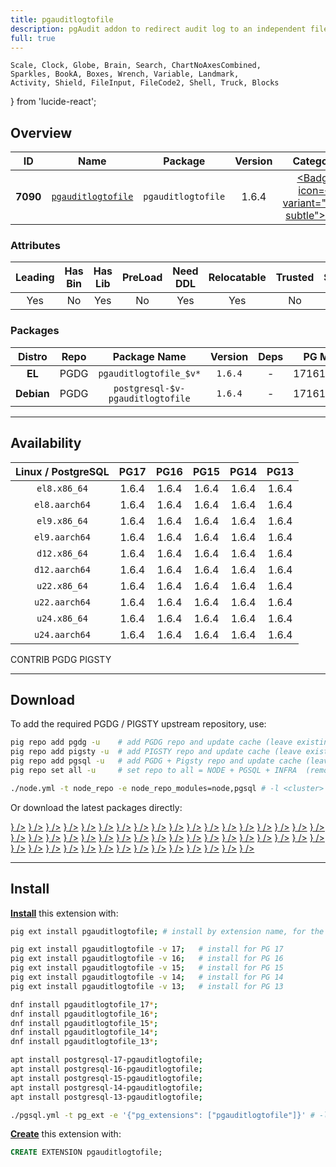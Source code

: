 ```yaml
---
title: pgauditlogtofile
description: pgAudit addon to redirect audit log to an independent file
full: true
---
```


    Scale, Clock, Globe, Brain, Search, ChartNoAxesCombined,
    Sparkles, BookA, Boxes, Wrench, Variable, Landmark,
    Activity, Shield, FileInput, FileCode2, Shell, Truck, Blocks
} from 'lucide-react';

## Overview

| <TooltipIconButton tooltip="Extension unique identifier" side="top">ID</TooltipIconButton> | <TooltipIconButton tooltip="Extension name" side="top">Name</TooltipIconButton> | <TooltipIconButton tooltip="Package name for installation" side="top">Package</TooltipIconButton> | <TooltipIconButton tooltip="Latest available extension version" side="top">Version</TooltipIconButton> | <TooltipIconButton tooltip="Extension category" side="top">Category</TooltipIconButton> | <TooltipIconButton tooltip="Open source license" side="top">License</TooltipIconButton> | <TooltipIconButton tooltip="Programming language" side="top">Lang</TooltipIconButton> |
|:--------:|:--------:|:----------:|:--------------:|:---------------------------------------:|:------------------------------------------------------:|:----:|
| **7090** | [`pgauditlogtofile`](https://github.com/fmbiete/pgauditlogtofile) | `pgauditlogtofile` | 1.6.4 | <a href="/ext/sec" className="no-underline"><Badge icon={<Shield />} variant="red-subtle">SEC</Badge></a> | <a href="/ext/list/license#postgresql" className="no-underline"><Badge icon={<Scale />} variant="blue-subtle">PostgreSQL</Badge></a> | <a href="/ext/list/lang#c"><Badge icon={<FileCode2 />} variant="blue-subtle">C</Badge></a> |

### Attributes

| <TooltipIconButton tooltip="The Primary Leading extension in the Package" side="top">Leading</TooltipIconButton> | <TooltipIconButton tooltip="Contains binary utils" side="top">Has Bin</TooltipIconButton> | <TooltipIconButton tooltip="Contains .so shared library files" side="top">Has Lib</TooltipIconButton> | <TooltipIconButton tooltip="Requires preloading via shared_preload_libraries" side="top">PreLoad</TooltipIconButton> | <TooltipIconButton tooltip="Requires CREATE EXTENSION DDL command" side="top">Need DDL</TooltipIconButton> | <TooltipIconButton tooltip="Can be installed in any schema" side="top">Relocatable</TooltipIconButton> | <TooltipIconButton tooltip="Can be created by non-superuser" side="top">Trusted</TooltipIconButton> | <TooltipIconButton tooltip="Schemas used by this extension" side="top">Schemas</TooltipIconButton> |
|:-------:|:-------:|:-------:|:-------:|:--------:|:-----------:|:-------:|:-------:|
| Yes | No | Yes | No | Yes | Yes | No | - |

### Packages

| <TooltipIconButton tooltip="Linux distribution family, EL or Debian" side="top">Distro</TooltipIconButton> | <TooltipIconButton tooltip="Package repository" side="top">Repo</TooltipIconButton> | <TooltipIconButton tooltip="The RPM/DEB Package Name Pattern (replace $v with real pg major)" side="top">Package Name</TooltipIconButton> | <TooltipIconButton tooltip="Latest package version" side="top">Version</TooltipIconButton> | <TooltipIconButton tooltip="RPM/DEB Package dependencies" side="top">Deps</TooltipIconButton> | <TooltipIconButton tooltip="Available in these PostgreSQL Major Versions" side="top">PG Major</TooltipIconButton> |
|:----------:|:--------:|:------------------------:|:-----------:|:------------:|:------------------:|
|   **EL**   | <Badge variant="blue-subtle"><span className="font-bold">PGDG</span></Badge> | `pgauditlogtofile_$v*` | `1.6.4` | - | <Badge variant="green-subtle">17</Badge><Badge variant="green-subtle">16</Badge><Badge variant="green-subtle">15</Badge><Badge variant="green-subtle">14</Badge><Badge variant="green-subtle">13</Badge> |
| **Debian** | <Badge variant="blue-subtle"><span className="font-bold">PGDG</span></Badge> | `postgresql-$v-pgauditlogtofile` | `1.6.4` | - | <Badge variant="green-subtle">17</Badge><Badge variant="green-subtle">16</Badge><Badge variant="green-subtle">15</Badge><Badge variant="green-subtle">14</Badge><Badge variant="green-subtle">13</Badge> |



------

## Availability

| <TooltipIconButton tooltip="Linux Distro Arch / PostgreSQL Major Version" side="top">Linux / PostgreSQL </TooltipIconButton> | **PG17** | **PG16** | **PG15** | **PG14** | **PG13** |
|:-----:|:-----:|:-----:|:-----:|:-----:|:-----:|
| `el8.x86_64` | <Badge variant="blue-subtle">1.6.4</Badge> | <Badge variant="blue-subtle">1.6.4</Badge> | <Badge variant="blue-subtle">1.6.4</Badge> | <Badge variant="blue-subtle">1.6.4</Badge> | <Badge variant="blue-subtle">1.6.4</Badge> |
| `el8.aarch64` | <Badge variant="blue-subtle">1.6.4</Badge> | <Badge variant="blue-subtle">1.6.4</Badge> | <Badge variant="blue-subtle">1.6.4</Badge> | <Badge variant="blue-subtle">1.6.4</Badge> | <Badge variant="blue-subtle">1.6.4</Badge> |
| `el9.x86_64` | <Badge variant="blue-subtle">1.6.4</Badge> | <Badge variant="blue-subtle">1.6.4</Badge> | <Badge variant="blue-subtle">1.6.4</Badge> | <Badge variant="blue-subtle">1.6.4</Badge> | <Badge variant="blue-subtle">1.6.4</Badge> |
| `el9.aarch64` | <Badge variant="blue-subtle">1.6.4</Badge> | <Badge variant="blue-subtle">1.6.4</Badge> | <Badge variant="blue-subtle">1.6.4</Badge> | <Badge variant="blue-subtle">1.6.4</Badge> | <Badge variant="blue-subtle">1.6.4</Badge> |
| `d12.x86_64` | <Badge variant="blue-subtle">1.6.4</Badge> | <Badge variant="blue-subtle">1.6.4</Badge> | <Badge variant="blue-subtle">1.6.4</Badge> | <Badge variant="blue-subtle">1.6.4</Badge> | <Badge variant="blue-subtle">1.6.4</Badge> |
| `d12.aarch64` | <Badge variant="blue-subtle">1.6.4</Badge> | <Badge variant="blue-subtle">1.6.4</Badge> | <Badge variant="blue-subtle">1.6.4</Badge> | <Badge variant="blue-subtle">1.6.4</Badge> | <Badge variant="blue-subtle">1.6.4</Badge> |
| `u22.x86_64` | <Badge variant="blue-subtle">1.6.4</Badge> | <Badge variant="blue-subtle">1.6.4</Badge> | <Badge variant="blue-subtle">1.6.4</Badge> | <Badge variant="blue-subtle">1.6.4</Badge> | <Badge variant="blue-subtle">1.6.4</Badge> |
| `u22.aarch64` | <Badge variant="blue-subtle">1.6.4</Badge> | <Badge variant="blue-subtle">1.6.4</Badge> | <Badge variant="blue-subtle">1.6.4</Badge> | <Badge variant="blue-subtle">1.6.4</Badge> | <Badge variant="blue-subtle">1.6.4</Badge> |
| `u24.x86_64` | <Badge variant="blue-subtle">1.6.4</Badge> | <Badge variant="blue-subtle">1.6.4</Badge> | <Badge variant="blue-subtle">1.6.4</Badge> | <Badge variant="blue-subtle">1.6.4</Badge> | <Badge variant="blue-subtle">1.6.4</Badge> |
| `u24.aarch64` | <Badge variant="blue-subtle">1.6.4</Badge> | <Badge variant="blue-subtle">1.6.4</Badge> | <Badge variant="blue-subtle">1.6.4</Badge> | <Badge variant="blue-subtle">1.6.4</Badge> | <Badge variant="blue-subtle">1.6.4</Badge> |

<Badge variant="green-subtle"><span className="font-black">CONTRIB</span></Badge> <Badge variant="blue-subtle"><span className="font-black">PGDG</span></Badge> <Badge variant="amber-subtle"><span className="font-black">PIGSTY</span></Badge>

------

## Download

To add the required PGDG / PIGSTY upstream repository, use:

```bash tab="pig"
pig repo add pgdg -u    # add PGDG repo and update cache (leave existing repos)
pig repo add pigsty -u  # add PIGSTY repo and update cache (leave existing repos)
pig repo add pgsql -u   # add PGDG + Pigsty repo and update cache (leave existing repos)
pig repo set all -u     # set repo to all = NODE + PGSQL + INFRA  (remove existing repos)
```
```bash tab="pigsty"
./node.yml -t node_repo -e node_repo_modules=node,pgsql # -l <cluster>
```

Or download the latest packages directly:

<Files>
    <Folder name="el8.x86_64">
        <a href="https://download.postgresql.org/pub/repos/yum/17/redhat/rhel-8-x86_64/pgauditlogtofile_17-1.6.4-1PGDG.rhel8.x86_64.rpm"><File name="pgauditlogtofile_17-1.6.4-1PGDG.rhel8.x86_64.rpm" icon={<Package className="text-emerald-500" />} /></a>
        <a href="https://download.postgresql.org/pub/repos/yum/16/redhat/rhel-8-x86_64/pgauditlogtofile_16-1.6.4-1PGDG.rhel8.x86_64.rpm"><File name="pgauditlogtofile_16-1.6.4-1PGDG.rhel8.x86_64.rpm" icon={<Package className="text-emerald-500" />} /></a>
        <a href="https://download.postgresql.org/pub/repos/yum/15/redhat/rhel-8-x86_64/pgauditlogtofile_15-1.6.4-1PGDG.rhel8.x86_64.rpm"><File name="pgauditlogtofile_15-1.6.4-1PGDG.rhel8.x86_64.rpm" icon={<Package className="text-emerald-500" />} /></a>
        <a href="https://download.postgresql.org/pub/repos/yum/14/redhat/rhel-8-x86_64/pgauditlogtofile_14-1.6.4-1PGDG.rhel8.x86_64.rpm"><File name="pgauditlogtofile_14-1.6.4-1PGDG.rhel8.x86_64.rpm" icon={<Package className="text-emerald-500" />} /></a>
        <a href="https://download.postgresql.org/pub/repos/yum/13/redhat/rhel-8-x86_64/pgauditlogtofile_13-1.6.4-1PGDG.rhel8.x86_64.rpm"><File name="pgauditlogtofile_13-1.6.4-1PGDG.rhel8.x86_64.rpm" icon={<Package className="text-emerald-500" />} /></a>
    </Folder>
    <Folder name="el8.aarch64">
        <a href="https://download.postgresql.org/pub/repos/yum/17/redhat/rhel-8-aarch64/pgauditlogtofile_17-1.6.4-1PGDG.rhel8.aarch64.rpm"><File name="pgauditlogtofile_17-1.6.4-1PGDG.rhel8.aarch64.rpm" icon={<Package className="text-orange-500" />} /></a>
        <a href="https://download.postgresql.org/pub/repos/yum/16/redhat/rhel-8-aarch64/pgauditlogtofile_16-1.6.4-1PGDG.rhel8.aarch64.rpm"><File name="pgauditlogtofile_16-1.6.4-1PGDG.rhel8.aarch64.rpm" icon={<Package className="text-orange-500" />} /></a>
        <a href="https://download.postgresql.org/pub/repos/yum/15/redhat/rhel-8-aarch64/pgauditlogtofile_15-1.6.4-1PGDG.rhel8.aarch64.rpm"><File name="pgauditlogtofile_15-1.6.4-1PGDG.rhel8.aarch64.rpm" icon={<Package className="text-orange-500" />} /></a>
        <a href="https://download.postgresql.org/pub/repos/yum/14/redhat/rhel-8-aarch64/pgauditlogtofile_14-1.6.4-1PGDG.rhel8.aarch64.rpm"><File name="pgauditlogtofile_14-1.6.4-1PGDG.rhel8.aarch64.rpm" icon={<Package className="text-orange-500" />} /></a>
        <a href="https://download.postgresql.org/pub/repos/yum/13/redhat/rhel-8-aarch64/pgauditlogtofile_13-1.6.4-1PGDG.rhel8.aarch64.rpm"><File name="pgauditlogtofile_13-1.6.4-1PGDG.rhel8.aarch64.rpm" icon={<Package className="text-orange-500" />} /></a>
    </Folder>
    <Folder name="el9.x86_64">
        <a href="https://download.postgresql.org/pub/repos/yum/17/redhat/rhel-9-x86_64/pgauditlogtofile_17-1.6.4-1PGDG.rhel9.x86_64.rpm"><File name="pgauditlogtofile_17-1.6.4-1PGDG.rhel9.x86_64.rpm" icon={<Package className="text-emerald-500" />} /></a>
        <a href="https://download.postgresql.org/pub/repos/yum/16/redhat/rhel-9-x86_64/pgauditlogtofile_16-1.6.4-1PGDG.rhel9.x86_64.rpm"><File name="pgauditlogtofile_16-1.6.4-1PGDG.rhel9.x86_64.rpm" icon={<Package className="text-emerald-500" />} /></a>
        <a href="https://download.postgresql.org/pub/repos/yum/15/redhat/rhel-9-x86_64/pgauditlogtofile_15-1.6.4-1PGDG.rhel9.x86_64.rpm"><File name="pgauditlogtofile_15-1.6.4-1PGDG.rhel9.x86_64.rpm" icon={<Package className="text-emerald-500" />} /></a>
        <a href="https://download.postgresql.org/pub/repos/yum/14/redhat/rhel-9-x86_64/pgauditlogtofile_14-1.6.4-1PGDG.rhel9.x86_64.rpm"><File name="pgauditlogtofile_14-1.6.4-1PGDG.rhel9.x86_64.rpm" icon={<Package className="text-emerald-500" />} /></a>
        <a href="https://download.postgresql.org/pub/repos/yum/13/redhat/rhel-9-x86_64/pgauditlogtofile_13-1.6.4-1PGDG.rhel9.x86_64.rpm"><File name="pgauditlogtofile_13-1.6.4-1PGDG.rhel9.x86_64.rpm" icon={<Package className="text-emerald-500" />} /></a>
    </Folder>
    <Folder name="el9.aarch64">
        <a href="https://download.postgresql.org/pub/repos/yum/17/redhat/rhel-9-aarch64/pgauditlogtofile_17-1.6.4-1PGDG.rhel9.aarch64.rpm"><File name="pgauditlogtofile_17-1.6.4-1PGDG.rhel9.aarch64.rpm" icon={<Package className="text-orange-500" />} /></a>
        <a href="https://download.postgresql.org/pub/repos/yum/16/redhat/rhel-9-aarch64/pgauditlogtofile_16-1.6.4-1PGDG.rhel9.aarch64.rpm"><File name="pgauditlogtofile_16-1.6.4-1PGDG.rhel9.aarch64.rpm" icon={<Package className="text-orange-500" />} /></a>
        <a href="https://download.postgresql.org/pub/repos/yum/15/redhat/rhel-9-aarch64/pgauditlogtofile_15-1.6.4-1PGDG.rhel9.aarch64.rpm"><File name="pgauditlogtofile_15-1.6.4-1PGDG.rhel9.aarch64.rpm" icon={<Package className="text-orange-500" />} /></a>
        <a href="https://download.postgresql.org/pub/repos/yum/14/redhat/rhel-9-aarch64/pgauditlogtofile_14-1.6.4-1PGDG.rhel9.aarch64.rpm"><File name="pgauditlogtofile_14-1.6.4-1PGDG.rhel9.aarch64.rpm" icon={<Package className="text-orange-500" />} /></a>
        <a href="https://download.postgresql.org/pub/repos/yum/13/redhat/rhel-9-aarch64/pgauditlogtofile_13-1.6.4-1PGDG.rhel9.aarch64.rpm"><File name="pgauditlogtofile_13-1.6.4-1PGDG.rhel9.aarch64.rpm" icon={<Package className="text-orange-500" />} /></a>
    </Folder>
    <Folder name="d12.x86_64">
        <a href="https://apt.postgresql.org/pub/repos/apt/pool/main/p/pgauditlogtofile/postgresql-17-pgauditlogtofile_1.6.4-1.pgdg120+1_arm64.deb"><File name="postgresql-17-pgauditlogtofile_1.6.4-1.pgdg120+1_arm64.deb" icon={<Box className="text-emerald-500" />} /></a>
        <a href="https://apt.postgresql.org/pub/repos/apt/pool/main/p/pgauditlogtofile/postgresql-16-pgauditlogtofile_1.6.4-1.pgdg120+1_arm64.deb"><File name="postgresql-16-pgauditlogtofile_1.6.4-1.pgdg120+1_arm64.deb" icon={<Box className="text-emerald-500" />} /></a>
        <a href="https://apt.postgresql.org/pub/repos/apt/pool/main/p/pgauditlogtofile/postgresql-15-pgauditlogtofile_1.6.4-1.pgdg120+1_arm64.deb"><File name="postgresql-15-pgauditlogtofile_1.6.4-1.pgdg120+1_arm64.deb" icon={<Box className="text-emerald-500" />} /></a>
        <a href="https://apt.postgresql.org/pub/repos/apt/pool/main/p/pgauditlogtofile/postgresql-14-pgauditlogtofile_1.6.4-1.pgdg120+1_arm64.deb"><File name="postgresql-14-pgauditlogtofile_1.6.4-1.pgdg120+1_arm64.deb" icon={<Box className="text-emerald-500" />} /></a>
        <a href="https://apt.postgresql.org/pub/repos/apt/pool/main/p/pgauditlogtofile/postgresql-13-pgauditlogtofile_1.6.4-1.pgdg120+1_arm64.deb"><File name="postgresql-13-pgauditlogtofile_1.6.4-1.pgdg120+1_arm64.deb" icon={<Box className="text-emerald-500" />} /></a>
    </Folder>
    <Folder name="d12.aarch64">
        <a href="https://apt.postgresql.org/pub/repos/apt/pool/main/p/pgauditlogtofile/postgresql-17-pgauditlogtofile_1.6.4-1.pgdg120+1_amd64.deb"><File name="postgresql-17-pgauditlogtofile_1.6.4-1.pgdg120+1_amd64.deb" icon={<Box className="text-orange-500" />} /></a>
        <a href="https://apt.postgresql.org/pub/repos/apt/pool/main/p/pgauditlogtofile/postgresql-16-pgauditlogtofile_1.6.4-1.pgdg120+1_amd64.deb"><File name="postgresql-16-pgauditlogtofile_1.6.4-1.pgdg120+1_amd64.deb" icon={<Box className="text-orange-500" />} /></a>
        <a href="https://apt.postgresql.org/pub/repos/apt/pool/main/p/pgauditlogtofile/postgresql-15-pgauditlogtofile_1.6.4-1.pgdg120+1_amd64.deb"><File name="postgresql-15-pgauditlogtofile_1.6.4-1.pgdg120+1_amd64.deb" icon={<Box className="text-orange-500" />} /></a>
        <a href="https://apt.postgresql.org/pub/repos/apt/pool/main/p/pgauditlogtofile/postgresql-14-pgauditlogtofile_1.6.4-1.pgdg120+1_amd64.deb"><File name="postgresql-14-pgauditlogtofile_1.6.4-1.pgdg120+1_amd64.deb" icon={<Box className="text-orange-500" />} /></a>
        <a href="https://apt.postgresql.org/pub/repos/apt/pool/main/p/pgauditlogtofile/postgresql-13-pgauditlogtofile_1.6.4-1.pgdg120+1_amd64.deb"><File name="postgresql-13-pgauditlogtofile_1.6.4-1.pgdg120+1_amd64.deb" icon={<Box className="text-orange-500" />} /></a>
    </Folder>
    <Folder name="u22.x86_64">
        <a href="https://apt.postgresql.org/pub/repos/apt/pool/main/p/pgauditlogtofile/postgresql-17-pgauditlogtofile_1.6.4-1.pgdg22.04+1_amd64.deb"><File name="postgresql-17-pgauditlogtofile_1.6.4-1.pgdg22.04+1_amd64.deb" icon={<Box className="text-emerald-500" />} /></a>
        <a href="https://apt.postgresql.org/pub/repos/apt/pool/main/p/pgauditlogtofile/postgresql-16-pgauditlogtofile_1.6.4-1.pgdg22.04+1_amd64.deb"><File name="postgresql-16-pgauditlogtofile_1.6.4-1.pgdg22.04+1_amd64.deb" icon={<Box className="text-emerald-500" />} /></a>
        <a href="https://apt.postgresql.org/pub/repos/apt/pool/main/p/pgauditlogtofile/postgresql-15-pgauditlogtofile_1.6.4-1.pgdg22.04+1_amd64.deb"><File name="postgresql-15-pgauditlogtofile_1.6.4-1.pgdg22.04+1_amd64.deb" icon={<Box className="text-emerald-500" />} /></a>
        <a href="https://apt.postgresql.org/pub/repos/apt/pool/main/p/pgauditlogtofile/postgresql-14-pgauditlogtofile_1.6.4-1.pgdg22.04+1_amd64.deb"><File name="postgresql-14-pgauditlogtofile_1.6.4-1.pgdg22.04+1_amd64.deb" icon={<Box className="text-emerald-500" />} /></a>
        <a href="https://apt.postgresql.org/pub/repos/apt/pool/main/p/pgauditlogtofile/postgresql-13-pgauditlogtofile_1.6.4-1.pgdg22.04+1_amd64.deb"><File name="postgresql-13-pgauditlogtofile_1.6.4-1.pgdg22.04+1_amd64.deb" icon={<Box className="text-emerald-500" />} /></a>
    </Folder>
    <Folder name="u22.aarch64">
        <a href="https://apt.postgresql.org/pub/repos/apt/pool/main/p/pgauditlogtofile/postgresql-17-pgauditlogtofile_1.6.4-1.pgdg22.04+1_arm64.deb"><File name="postgresql-17-pgauditlogtofile_1.6.4-1.pgdg22.04+1_arm64.deb" icon={<Box className="text-orange-500" />} /></a>
        <a href="https://apt.postgresql.org/pub/repos/apt/pool/main/p/pgauditlogtofile/postgresql-16-pgauditlogtofile_1.6.4-1.pgdg22.04+1_arm64.deb"><File name="postgresql-16-pgauditlogtofile_1.6.4-1.pgdg22.04+1_arm64.deb" icon={<Box className="text-orange-500" />} /></a>
        <a href="https://apt.postgresql.org/pub/repos/apt/pool/main/p/pgauditlogtofile/postgresql-15-pgauditlogtofile_1.6.4-1.pgdg22.04+1_arm64.deb"><File name="postgresql-15-pgauditlogtofile_1.6.4-1.pgdg22.04+1_arm64.deb" icon={<Box className="text-orange-500" />} /></a>
        <a href="https://apt.postgresql.org/pub/repos/apt/pool/main/p/pgauditlogtofile/postgresql-14-pgauditlogtofile_1.6.4-1.pgdg22.04+1_arm64.deb"><File name="postgresql-14-pgauditlogtofile_1.6.4-1.pgdg22.04+1_arm64.deb" icon={<Box className="text-orange-500" />} /></a>
        <a href="https://apt.postgresql.org/pub/repos/apt/pool/main/p/pgauditlogtofile/postgresql-13-pgauditlogtofile_1.6.4-1.pgdg22.04+1_arm64.deb"><File name="postgresql-13-pgauditlogtofile_1.6.4-1.pgdg22.04+1_arm64.deb" icon={<Box className="text-orange-500" />} /></a>
    </Folder>
    <Folder name="u24.x86_64">
        <a href="https://apt.postgresql.org/pub/repos/apt/pool/main/p/pgauditlogtofile/postgresql-17-pgauditlogtofile_1.6.4-1.pgdg24.04+1_amd64.deb"><File name="postgresql-17-pgauditlogtofile_1.6.4-1.pgdg24.04+1_amd64.deb" icon={<Box className="text-emerald-500" />} /></a>
        <a href="https://apt.postgresql.org/pub/repos/apt/pool/main/p/pgauditlogtofile/postgresql-16-pgauditlogtofile_1.6.4-1.pgdg24.04+1_amd64.deb"><File name="postgresql-16-pgauditlogtofile_1.6.4-1.pgdg24.04+1_amd64.deb" icon={<Box className="text-emerald-500" />} /></a>
        <a href="https://apt.postgresql.org/pub/repos/apt/pool/main/p/pgauditlogtofile/postgresql-15-pgauditlogtofile_1.6.4-1.pgdg24.04+1_amd64.deb"><File name="postgresql-15-pgauditlogtofile_1.6.4-1.pgdg24.04+1_amd64.deb" icon={<Box className="text-emerald-500" />} /></a>
        <a href="https://apt.postgresql.org/pub/repos/apt/pool/main/p/pgauditlogtofile/postgresql-14-pgauditlogtofile_1.6.4-1.pgdg24.04+1_amd64.deb"><File name="postgresql-14-pgauditlogtofile_1.6.4-1.pgdg24.04+1_amd64.deb" icon={<Box className="text-emerald-500" />} /></a>
        <a href="https://apt.postgresql.org/pub/repos/apt/pool/main/p/pgauditlogtofile/postgresql-13-pgauditlogtofile_1.6.4-1.pgdg24.04+1_amd64.deb"><File name="postgresql-13-pgauditlogtofile_1.6.4-1.pgdg24.04+1_amd64.deb" icon={<Box className="text-emerald-500" />} /></a>
    </Folder>
    <Folder name="u24.aarch64">
        <a href="https://apt.postgresql.org/pub/repos/apt/pool/main/p/pgauditlogtofile/postgresql-17-pgauditlogtofile_1.6.4-1.pgdg24.04+1_arm64.deb"><File name="postgresql-17-pgauditlogtofile_1.6.4-1.pgdg24.04+1_arm64.deb" icon={<Box className="text-orange-500" />} /></a>
        <a href="https://apt.postgresql.org/pub/repos/apt/pool/main/p/pgauditlogtofile/postgresql-16-pgauditlogtofile_1.6.4-1.pgdg24.04+1_arm64.deb"><File name="postgresql-16-pgauditlogtofile_1.6.4-1.pgdg24.04+1_arm64.deb" icon={<Box className="text-orange-500" />} /></a>
        <a href="https://apt.postgresql.org/pub/repos/apt/pool/main/p/pgauditlogtofile/postgresql-15-pgauditlogtofile_1.6.4-1.pgdg24.04+1_arm64.deb"><File name="postgresql-15-pgauditlogtofile_1.6.4-1.pgdg24.04+1_arm64.deb" icon={<Box className="text-orange-500" />} /></a>
        <a href="https://apt.postgresql.org/pub/repos/apt/pool/main/p/pgauditlogtofile/postgresql-14-pgauditlogtofile_1.6.4-1.pgdg24.04+1_arm64.deb"><File name="postgresql-14-pgauditlogtofile_1.6.4-1.pgdg24.04+1_arm64.deb" icon={<Box className="text-orange-500" />} /></a>
        <a href="https://apt.postgresql.org/pub/repos/apt/pool/main/p/pgauditlogtofile/postgresql-13-pgauditlogtofile_1.6.4-1.pgdg24.04+1_arm64.deb"><File name="postgresql-13-pgauditlogtofile_1.6.4-1.pgdg24.04+1_arm64.deb" icon={<Box className="text-orange-500" />} /></a>
    </Folder>
</Files>

------

## Install

[**Install**](/docs/pgsql/ext/install) this extension with:

```bash tab="pig"
pig ext install pgauditlogtofile; # install by extension name, for the current active PG version

pig ext install pgauditlogtofile -v 17;   # install for PG 17
pig ext install pgauditlogtofile -v 16;   # install for PG 16
pig ext install pgauditlogtofile -v 15;   # install for PG 15
pig ext install pgauditlogtofile -v 14;   # install for PG 14
pig ext install pgauditlogtofile -v 13;   # install for PG 13
```
```bash tab="yum" 
dnf install pgauditlogtofile_17*;
dnf install pgauditlogtofile_16*;
dnf install pgauditlogtofile_15*;
dnf install pgauditlogtofile_14*;
dnf install pgauditlogtofile_13*;
```
```bash tab="apt" 
apt install postgresql-17-pgauditlogtofile;
apt install postgresql-16-pgauditlogtofile;
apt install postgresql-15-pgauditlogtofile;
apt install postgresql-14-pgauditlogtofile;
apt install postgresql-13-pgauditlogtofile;
```
```bash tab="ansible"
./pgsql.yml -t pg_ext -e '{"pg_extensions": ["pgauditlogtofile"]}' # -l <cls>
```

[**Create**](/docs/pgsql/ext/create) this extension with:

```sql
CREATE EXTENSION pgauditlogtofile;
```


